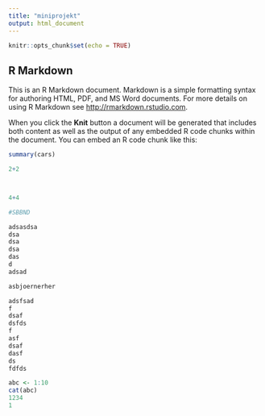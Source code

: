 ```yaml
---
title: "miniprojekt"
output: html_document
---
```


```r
knitr::opts_chunk$set(echo = TRUE)
```

## R Markdown

This is an R Markdown document. Markdown is a simple formatting syntax for authoring HTML, PDF, and MS Word documents. For more details on using R Markdown see <http://rmarkdown.rstudio.com>.

When you click the **Knit** button a document will be generated that includes both content as well as the output of any embedded R code chunks within the document. You can embed an R code chunk like this:

```r
summary(cars)
```


```r
2+2



4+4
```

```r
#SBBND
```


```r
adsasdsa
dsa
dsa
dsa
das
d
adsad

```

```r
asbjoernerher
```

```r
adsfsad
f
dsaf
dsfds
f
asf
dsaf
dasf
ds
fdfds


```



```r
abc <- 1:10
cat(abc)
1234
1
```








